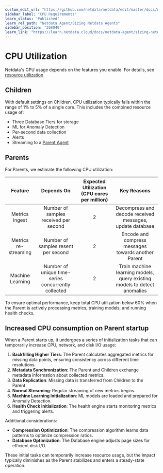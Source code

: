 ```yaml
---
custom_edit_url: "https://github.com/netdata/netdata/edit/master/docs/netdata-agent/sizing-netdata-agents/cpu-requirements.md"
sidebar_label: "CPU Requirements"
learn_status: "Published"
learn_rel_path: "Netdata Agent/Sizing Netdata Agents"
sidebar_position: "208040"
learn_link: "https://learn.netdata.cloud/docs/netdata-agent/sizing-netdata-agents/cpu-requirements"
---
```


# CPU Utilization

Netdata's CPU usage depends on the features you enable. For details, see [resource utilization](/docs/netdata-agent/sizing-netdata-agents/README.md).

## Children

With default settings on Children, CPU utilization typically falls within the range of 1% to 5% of a single core. This includes the combined resource usage of:

- Three Database Tiers for storage
- ML for Anomaly Detection
- Per-second data collection
- Alerts
- Streaming to a [Parent Agent](/docs/observability-centralization-points/metrics-centralization-points/README.md)

## Parents

For Parents, we estimate the following CPU utilization:

|       Feature        |                     Depends On                      | Expected Utilization (CPU cores per million) |                               Key Reasons                                |
|:--------------------:|:---------------------------------------------------:|:--------------------------------------------:|:------------------------------------------------------------------------:|
|    Metrics Ingest    |        Number of samples received per second        |                      2                       |         Decompress and decode received messages, update database         |
| Metrics re-streaming |         Number of samples resent per second         |                      2                       |           Encode and compress messages towards another Parent            |
|   Machine Learning   | Number of unique time-series concurrently collected |                      2                       | Train machine learning models, query existing models to detect anomalies |

To ensure optimal performance, keep total CPU utilization below 60% when the Parent is actively processing metrics, training models, and running health checks.

## Increased CPU consumption on Parent startup

When a Parent starts up, it undergoes a series of initialization tasks that can temporarily increase CPU, network, and disk I/O usage:

1. **Backfilling Higher Tiers**: The Parent calculates aggregated metrics for missing data points, ensuring consistency across different time resolutions.
2. **Metadata Synchronization**: The Parent and Children exchange metadata information about collected metrics.
3. **Data Replication**: Missing data is transferred from Children to the Parent.
4. **Normal Streaming**: Regular streaming of new metrics begins.
5. **Machine Learning Initialization**: ML models are loaded and prepared for Anomaly Detection.
6. **Health Check Initialization**: The health engine starts monitoring metrics and triggering alerts.

Additional considerations:

- **Compression Optimization**: The compression algorithm learns data patterns to optimize compression ratios.
- **Database Optimization**: The Database engine adjusts page sizes for efficient disk I/O.

These initial tasks can temporarily increase resource usage, but the impact typically diminishes as the Parent stabilizes and enters a steady-state operation.

